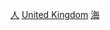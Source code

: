 {{Commonscat|People of the Royal Navy}}

[[Category:英國皇家海軍|人]]
[[Category:海軍人物|United Kingdom]]
[[Category:英國軍事人物|海]]